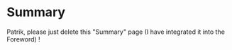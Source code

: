 Summary
=======

Patrik, please just delete this "Summary" page (I have integrated it into the Foreword) !
